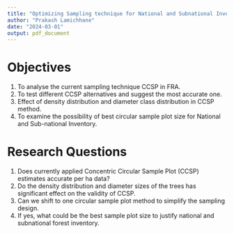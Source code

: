 ```yaml
---
title: "Optimizing Sampling technique for National and Subnational Inventories with critical analysis of current sampling design"
author: "Prakash Lamichhane"
date: "2024-03-01"
output: pdf_document
---
```


# Objectives

1. To analyse the current sampling technique CCSP in FRA.
2. To test different CCSP alternatives and suggest the most accurate one.
3. Effect of density distribution and diameter class distribution in CCSP method.
4. To examine the possibility of best circular sample plot size for National and Sub-national Inventory.


# Research Questions

1. Does currently applied Concentric Circular Sample Plot (CCSP) estimates accurate per ha data?
2. Do the density distribution and diameter sizes of the trees has significant effect on the validity of CCSP.
3. Can we shift to one circular sample plot method to simplify the sampling design.
4. If yes, what could be the best sample plot size to justify national and subnational forest inventory.




